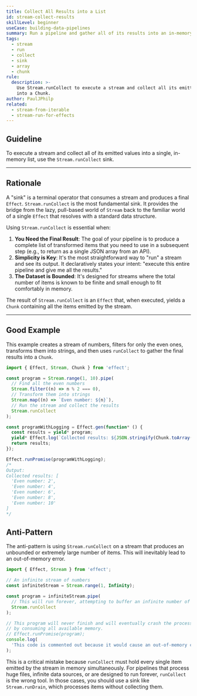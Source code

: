 ```yaml
---
title: Collect All Results into a List
id: stream-collect-results
skillLevel: beginner
useCase: building-data-pipelines
summary: Run a pipeline and gather all of its results into an in-memory array.
tags:
  - stream
  - run
  - collect
  - sink
  - array
  - chunk
rule:
  description: >-
    Use Stream.runCollect to execute a stream and collect all its emitted values
    into a Chunk.
author: PaulJPhilp
related:
  - stream-from-iterable
  - stream-run-for-effects
---
```


## Guideline

To execute a stream and collect all of its emitted values into a single, in-memory list, use the `Stream.runCollect` sink.

---

## Rationale

A "sink" is a terminal operator that consumes a stream and produces a final `Effect`. `Stream.runCollect` is the most fundamental sink. It provides the bridge from the lazy, pull-based world of `Stream` back to the familiar world of a single `Effect` that resolves with a standard data structure.

Using `Stream.runCollect` is essential when:

1.  **You Need the Final Result**: The goal of your pipeline is to produce a complete list of transformed items that you need to use in a subsequent step (e.g., to return as a single JSON array from an API).
2.  **Simplicity is Key**: It's the most straightforward way to "run" a stream and see its output. It declaratively states your intent: "execute this entire pipeline and give me all the results."
3.  **The Dataset is Bounded**: It's designed for streams where the total number of items is known to be finite and small enough to fit comfortably in memory.

The result of `Stream.runCollect` is an `Effect` that, when executed, yields a `Chunk` containing all the items emitted by the stream.

---

## Good Example

This example creates a stream of numbers, filters for only the even ones, transforms them into strings, and then uses `runCollect` to gather the final results into a `Chunk`.

```typescript
import { Effect, Stream, Chunk } from 'effect';

const program = Stream.range(1, 10).pipe(
  // Find all the even numbers
  Stream.filter((n) => n % 2 === 0),
  // Transform them into strings
  Stream.map((n) => `Even number: ${n}`),
  // Run the stream and collect the results
  Stream.runCollect
);

const programWithLogging = Effect.gen(function* () {
  const results = yield* program;
  yield* Effect.log(`Collected results: ${JSON.stringify(Chunk.toArray(results))}`);
  return results;
});

Effect.runPromise(programWithLogging);
/*
Output:
Collected results: [
  'Even number: 2',
  'Even number: 4',
  'Even number: 6',
  'Even number: 8',
  'Even number: 10'
]
*/
```

## Anti-Pattern

The anti-pattern is using `Stream.runCollect` on a stream that produces an unbounded or extremely large number of items. This will inevitably lead to an out-of-memory error.

```typescript
import { Effect, Stream } from 'effect';

// An infinite stream of numbers
const infiniteStream = Stream.range(1, Infinity);

const program = infiniteStream.pipe(
  // This will run forever, attempting to buffer an infinite number of items.
  Stream.runCollect
);

// This program will never finish and will eventually crash the process
// by consuming all available memory.
// Effect.runPromise(program);
console.log(
  'This code is commented out because it would cause an out-of-memory crash.'
);
```

This is a critical mistake because `runCollect` must hold every single item emitted by the stream in memory simultaneously. For pipelines that process huge files, infinite data sources, or are designed to run forever, `runCollect` is the wrong tool. In those cases, you should use a sink like `Stream.runDrain`, which processes items without collecting them.
